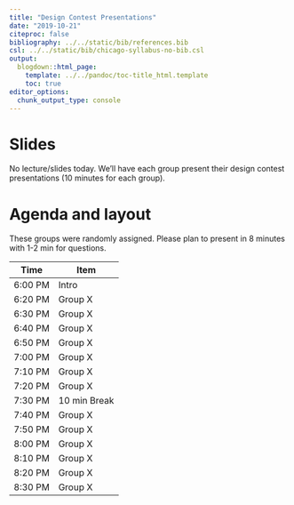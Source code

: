 ```yaml
---
title: "Design Contest Presentations"
date: "2019-10-21"
citeproc: false
bibliography: ../../static/bib/references.bib
csl: ../../static/bib/chicago-syllabus-no-bib.csl
output:
  blogdown::html_page:
    template: ../../pandoc/toc-title_html.template
    toc: true
editor_options: 
  chunk_output_type: console
---
```


# Slides

No lecture/slides today. We'll have each group present their design contest presentations (10 minutes for each group).

# Agenda and layout

These groups were randomly assigned. Please plan to present in 8 minutes with 1-2 min for questions.

| Time    | Item                  |
|---------|-----------------------|
| 6:00 PM | Intro                 |
| 6:20 PM | Group X               |
| 6:30 PM | Group X               |
| 6:40 PM | Group X               |
| 6:50 PM | Group X               |
| 7:00 PM | Group X               |
| 7:10 PM | Group X               |
| 7:20 PM | Group X               |
| 7:30 PM | 10 min Break          |
| 7:40 PM | Group X               |
| 7:50 PM | Group X               |
| 8:00 PM | Group X               |
| 8:10 PM | Group X               |
| 8:20 PM | Group X               |
| 8:30 PM | Group X               |


